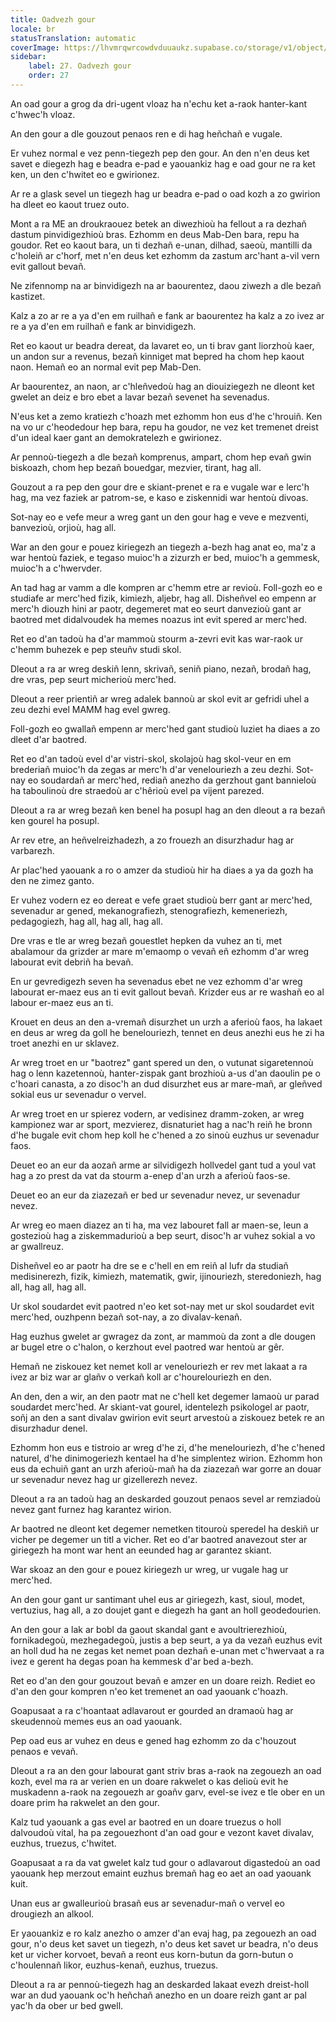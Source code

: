 ```yaml
---
title: Oadvezh gour
locale: br
statusTranslation: automatic
coverImage: https://lhvmrqwrcowdvduuaukz.supabase.co/storage/v1/object/public/strapi-uploads/small_cover-educacion-fundamental.webp-2d51a7828a2b1309555be27f7e2a61a0.webp
sidebar:
    label: 27. Oadvezh gour
    order: 27
---
```

An oad gour a grog da dri-ugent vloaz ha n'echu ket a-raok hanter-kant c'hwec'h vloaz.

An den gour a dle gouzout penaos ren e di hag heñchañ e vugale.

Er vuhez normal e vez penn-tiegezh pep den gour. An den n'en deus ket savet e diegezh hag e beadra e-pad e yaouankiz hag e oad gour ne ra ket ken, un den c'hwitet eo e gwirionez.

Ar re a glask sevel un tiegezh hag ur beadra e-pad o oad kozh a zo gwirion ha dleet eo kaout truez outo.

Mont a ra ME an droukraouez betek an diwezhioù ha fellout a ra dezhañ dastum pinvidigezhioù bras. Ezhomm en deus Mab-Den bara, repu ha goudor. Ret eo kaout bara, un ti dezhañ e-unan, dilhad, saeoù, mantilli da c'holeiñ ar c'horf, met n'en deus ket ezhomm da zastum arc'hant a-vil vern evit gallout bevañ.

Ne zifennomp na ar binvidigezh na ar baourentez, daou ziwezh a dle bezañ kastizet.

Kalz a zo ar re a ya d'en em ruilhañ e fank ar baourentez ha kalz a zo ivez ar re a ya d'en em ruilhañ e fank ar binvidigezh.

Ret eo kaout ur beadra dereat, da lavaret eo, un ti brav gant liorzhoù kaer, un andon sur a revenus, bezañ kinniget mat bepred ha chom hep kaout naon. Hemañ eo an normal evit pep Mab-Den.

Ar baourentez, an naon, ar c'hleñvedoù hag an diouiziegezh ne dleont ket gwelet an deiz e bro ebet a lavar bezañ sevenet ha sevenadus.

N'eus ket a zemo kratiezh c'hoazh met ezhomm hon eus d'he c'hrouiñ. Ken na vo ur c'heodedour hep bara, repu ha goudor, ne vez ket tremenet dreist d'un ideal kaer gant an demokratelezh e gwirionez.

Ar pennoù-tiegezh a dle bezañ komprenus, ampart, chom hep evañ gwin biskoazh, chom hep bezañ bouedgar, mezvier, tirant, hag all.

Gouzout a ra pep den gour dre e skiant-prenet e ra e vugale war e lerc'h hag, ma vez faziek ar patrom-se, e kaso e ziskennidi war hentoù divoas.

Sot-nay eo e vefe meur a wreg gant un den gour hag e veve e mezventi, banvezioù, orjioù, hag all.

War an den gour e pouez kiriegezh an tiegezh a-bezh hag anat eo, ma'z a war hentoù faziek, e tegaso muioc'h a zizurzh er bed, muioc'h a gemmesk, muioc'h a c'hwervder.

An tad hag ar vamm a dle kompren ar c'hemm etre ar revioù. Foll-gozh eo e studiafe ar merc'hed fizik, kimiezh, aljebr, hag all. Disheñvel eo empenn ar merc'h diouzh hini ar paotr, degemeret mat eo seurt danvezioù gant ar baotred met didalvoudek ha memes noazus int evit spered ar merc'hed.

Ret eo d'an tadoù ha d'ar mammoù stourm a-zevri evit kas war-raok ur c'hemm buhezek e pep steuñv studi skol.

Dleout a ra ar wreg deskiñ lenn, skrivañ, seniñ piano, nezañ, brodañ hag, dre vras, pep seurt micherioù merc'hed.

Dleout a reer prientiñ ar wreg adalek bannoù ar skol evit ar gefridi uhel a zeu dezhi evel MAMM hag evel gwreg.

Foll-gozh eo gwallañ empenn ar merc'hed gant studioù luziet ha diaes a zo dleet d'ar baotred.

Ret eo d'an tadoù evel d'ar vistri-skol, skolajoù hag skol-veur en em brederiañ muioc'h da zegas ar merc'h d'ar venelouriezh a zeu dezhi. Sot-nay eo soudardañ ar merc'hed, rediañ anezho da gerzhout gant bannieloù ha taboulinoù dre straedoù ar c'hêrioù evel pa vijent parezed.

Dleout a ra ar wreg bezañ ken benel ha posupl hag an den dleout a ra bezañ ken gourel ha posupl.

Ar rev etre, an heñvelreizhadezh, a zo frouezh an disurzhadur hag ar varbarezh.

Ar plac'hed yaouank a ro o amzer da studioù hir ha diaes a ya da gozh ha den ne zimez ganto.

Er vuhez vodern ez eo dereat e vefe graet studioù berr gant ar merc'hed, sevenadur ar gened, mekanografiezh, stenografiezh, kemeneriezh, pedagogiezh, hag all, hag all, hag all.

Dre vras e tle ar wreg bezañ gouestlet hepken da vuhez an ti, met abalamour da grizder ar mare m'emaomp o vevañ eñ ezhomm d'ar wreg labourat evit debriñ ha bevañ.

En ur gevredigezh seven ha sevenadus ebet ne vez ezhomm d'ar wreg labourat er-maez eus an ti evit gallout bevañ. Krizder eus ar re washañ eo al labour er-maez eus an ti.

Krouet en deus an den a-vremañ disurzhet un urzh a aferioù faos, ha lakaet en deus ar wreg da goll he benelouriezh, tennet en deus anezhi eus he zi ha troet anezhi en ur sklavez.

Ar wreg troet en ur "baotrez" gant spered un den, o vutunat sigaretennoù hag o lenn kazetennoù, hanter-zispak gant brozhioù a-us d'an daoulin pe o c'hoari canasta, a zo disoc'h an dud disurzhet eus ar mare-mañ, ar gleñved sokial eus ur sevenadur o vervel.

Ar wreg troet en ur spierez vodern, ar vedisinez dramm-zoken, ar wreg kampionez war ar sport, mezvierez, disnaturiet hag a nac'h reiñ he bronn d'he bugale evit chom hep koll he c'hened a zo sinoù euzhus ur sevenadur faos.

Deuet eo an eur da aozañ arme ar silvidigezh hollvedel gant tud a youl vat hag a zo prest da vat da stourm a-enep d'an urzh a aferioù faos-se.

Deuet eo an eur da ziazezañ er bed ur sevenadur nevez, ur sevenadur nevez.

Ar wreg eo maen diazez an ti ha, ma vez labouret fall ar maen-se, leun a gostezioù hag a ziskemmadurioù a bep seurt, disoc'h ar vuhez sokial a vo ar gwallreuz.

Disheñvel eo ar paotr ha dre se e c'hell en em reiñ al lufr da studiañ medisinerezh, fizik, kimiezh, matematik, gwir, ijinouriezh, steredoniezh, hag all, hag all, hag all.

Ur skol soudardet evit paotred n'eo ket sot-nay met ur skol soudardet evit merc'hed, ouzhpenn bezañ sot-nay, a zo divalav-kenañ.

Hag euzhus gwelet ar gwragez da zont, ar mammoù da zont a dle dougen ar bugel etre o c'halon, o kerzhout evel paotred war hentoù ar gêr.

Hemañ ne ziskouez ket nemet koll ar venelouriezh er rev met lakaat a ra ivez ar biz war ar glañv o verkañ koll ar c'hourelouriezh en den.

An den, den a wir, an den paotr mat ne c'hell ket degemer lamaoù ur parad soudardet merc'hed. Ar skiant-vat gourel, identelezh psikologel ar paotr, soñj an den a sant divalav gwirion evit seurt arvestoù a ziskouez betek re an disurzhadur denel.

Ezhomm hon eus e tistroio ar wreg d'he zi, d'he menelouriezh, d'he c'hened naturel, d'he dinimogeriezh kentael ha d'he simplentez wirion. Ezhomm hon eus da echuiñ gant an urzh aferioù-mañ ha da ziazezañ war gorre an douar ur sevenadur nevez hag ur gizellerezh nevez.

Dleout a ra an tadoù hag an deskarded gouzout penaos sevel ar remziadoù nevez gant furnez hag karantez wirion.

Ar baotred ne dleont ket degemer nemetken titouroù speredel ha deskiñ ur vicher pe degemer un titl a vicher. Ret eo d'ar baotred anavezout ster ar giriegezh ha mont war hent an eeunded hag ar garantez skiant.

War skoaz an den gour e pouez kiriegezh ur wreg, ur vugale hag ur merc'hed.

An den gour gant ur santimant uhel eus ar giriegezh, kast, sioul, modet, vertuzius, hag all, a zo doujet gant e diegezh ha gant an holl geodedourien.

An den gour a lak ar bobl da gaout skandal gant e avoultrierezhioù, fornikadegoù, mezhegadegoù, justis a bep seurt, a ya da vezañ euzhus evit an holl dud ha ne zegas ket nemet poan dezhañ e-unan met c'hwervaat a ra ivez e gerent ha degas poan ha kemmesk d'ar bed a-bezh.

Ret eo d'an den gour gouzout bevañ e amzer en un doare reizh. Rediet eo d'an den gour kompren n'eo ket tremenet an oad yaouank c'hoazh.

Goapusaat a ra c'hoantaat adlavarout er gourded an dramaoù hag ar skeudennoù memes eus an oad yaouank.

Pep oad eus ar vuhez en deus e gened hag ezhomm zo da c'houzout penaos e vevañ.

Dleout a ra an den gour labourat gant striv bras a-raok na zegouezh an oad kozh, evel ma ra ar verien en un doare rakwelet o kas delioù evit he muskadenn a-raok na zegouezh ar goañv garv, evel-se ivez e tle ober en un doare prim ha rakwelet an den gour.

Kalz tud yaouank a gas evel ar baotred en un doare truezus o holl dalvoudoù vital, ha pa zegouezhont d'an oad gour e vezont kavet divalav, euzhus, truezus, c'hwitet.

Goapusaat a ra da vat gwelet kalz tud gour o adlavarout digastedoù an oad yaouank hep merzout emaint euzhus bremañ hag eo aet an oad yaouank kuit.

Unan eus ar gwalleurioù brasañ eus ar sevenadur-mañ o vervel eo drougiezh an alkool.

Er yaouankiz e ro kalz anezho o amzer d'an evaj hag, pa zegouezh an oad gour, n'o deus ket savet un tiegezh, n'o deus ket savet ur beadra, n'o deus ket ur vicher korvoet, bevañ a reont eus korn-butun da gorn-butun o c'houlennañ likor, euzhus-kenañ, euzhus, truezus.

Dleout a ra ar pennoù-tiegezh hag an deskarded lakaat evezh dreist-holl war an dud yaouank oc'h heñchañ anezho en un doare reizh gant ar pal yac'h da ober ur bed gwell.

